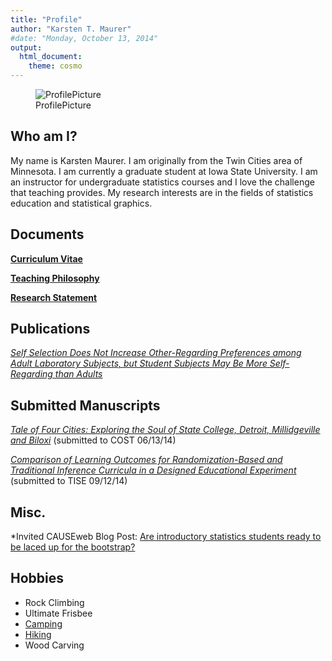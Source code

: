 ```yaml
---
title: "Profile"
author: "Karsten T. Maurer"
#date: "Monday, October 13, 2014"
output: 
  html_document:
    theme: cosmo
---
```


![ProfilePicture](images/StockholmSmall.png)

## Who am I?

My name is Karsten Maurer.  I am originally from the Twin Cities area of Minnesota. I am currently a graduate student at Iowa State University. I am an instructor for undergraduate statistics courses and I love the challenge that teaching provides. My research interests are in the fields of statistics education and statistical graphics.  

## Documents

 **[Curriculum Vitae](documents/KarstenMaurerCV.pdf)**

 **[Teaching Philosophy](documents/KarstenMaurerTeachPhil.pdf)**

 **[Research Statement](documents/KarstenMaurerResearchStatement.pdf)**

## Publications

  *[Self Selection Does Not Increase Other-Regarding Preferences among Adult Laboratory Subjects, but Student Subjects May Be More Self-Regarding than Adults](documents/SelfSelectionPaperMorrisTandT.pdf)*

## Submitted Manuscripts

  *[Tale of Four Cities: Exploring the Soul of State College, Detroit, Millidgeville and Biloxi](documents/MaurerLockStudyDraftTISE.pdf)* (submitted to COST 06/13/14)

  *[Comparison of Learning Outcomes for Randomization-Based and Traditional Inference Curricula in a Designed Educational Experiment](documents/MaurerOsthusLoy-submission1.pdf)* (submitted to TISE 09/12/14)

## Misc.

  *Invited CAUSEweb Blog Post: [Are introductory statistics students ready to be laced up for the bootstrap?](https://www.causeweb.org/sbi/?p=564)

## Hobbies

* Rock Climbing
* Ultimate Frisbee
* [Camping](images/camping.png)
* [Hiking](images/zion.png)
* Wood Carving



